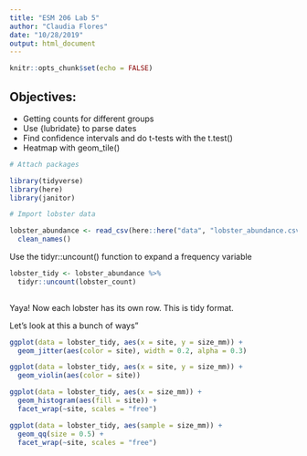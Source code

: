 ```yaml
---
title: "ESM 206 Lab 5"
author: "Claudia Flores"
date: "10/28/2019"
output: html_document
---
```


```r
knitr::opts_chunk$set(echo = FALSE)
```

## Objectives:

- Getting counts for different groups
- Use {lubridate} to parse dates
- Find confidence intervals and do t-tests with the t.test()
- Heatmap with geom_tile()

```r
# Attach packages

library(tidyverse)
library(here)
library(janitor)

```

```r
# Import lobster data

lobster_abundance <- read_csv(here::here("data", "lobster_abundance.csv"), na = "-99999") %>% 
  clean_names()
```
Use the tidyr::uncount() function to expand a frequency variable
```r
lobster_tidy <- lobster_abundance %>%
  tidyr::uncount(lobster_count)
  
```

Yaya! Now each lobster has its own row. This is tidy format. 

Let's look at this a bunch of ways"
```r

ggplot(data = lobster_tidy, aes(x = site, y = size_mm)) +
  geom_jitter(aes(color = site), width = 0.2, alpha = 0.3)
```

```r

ggplot(data = lobster_tidy, aes(x = site, y = size_mm)) +
  geom_violin(aes(color = site))
```
```r
ggplot(data = lobster_tidy, aes(x = size_mm)) +
  geom_histogram(aes(fill = site)) +
  facet_wrap(~site, scales = "free")
```
```r
ggplot(data = lobster_tidy, aes(sample = size_mm)) +
  geom_qq(size = 0.5) +
  facet_wrap(~site, scales = "free")
```



